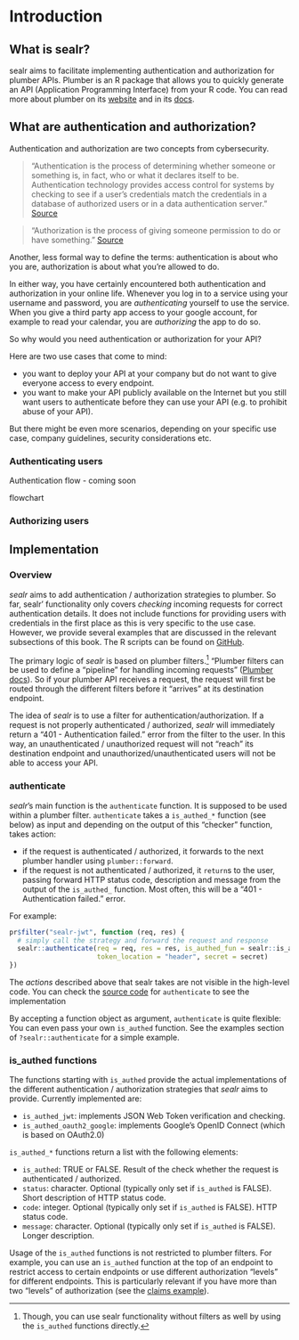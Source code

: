 

# Introduction 

## What is sealr? 

sealr aims to facilitate implementing authentication and authorization for plumber APIs. Plumber is an R package that allows you to quickly generate an API (Application Programming Interface) from 
your R code. You can read more about plumber on its [website](https://www.rplumber.io/) and in its [docs](https://www.rplumber.io/docs). 

## What are authentication and authorization?
Authentication and authorization are two concepts from cybersecurity. 

> "Authentication is the process of determining whether someone or something is, in fact, who or what it declares itself to be. Authentication technology provides access control for systems by checking to see if a user's credentials match the credentials in a database of authorized users or in a data authentication server."
[Source](https://searchsoftwarequality.techtarget.com/definition/authentication)

> "Authorization is the process of giving someone permission to do or have something."
[Source](https://searchsoftwarequality.techtarget.com/definition/authorization)

Another, less formal way to define the terms: authentication is about who you are, authorization is about what you're allowed to do. 

In either way, you have certainly encountered both authentication and authorization in your online life. Whenever you log in to a service using your username and password, you are *authenticating* yourself to use the service. When you give a third party app access to your google account, for example to read your calendar, you are *authorizing* the app to do so. 

So why would you need authentication or authorization for your API? 

Here are two use cases that come to mind:

- you want to deploy your API at your company but do not want to give everyone access to every endpoint.
- you want to make your API publicly available on the Internet but you still want users to authenticate before they can use your API (e.g. to prohibit abuse of your API). 

But there might be even more scenarios, depending on your specific use case, company guidelines, security considerations etc. 

### Authenticating users

Authentication flow - coming soon

flowchart 

### Authorizing users 


## Implementation 

### Overview
*sealr* aims to add authentication / authorization strategies to plumber. So far, sealr' functionality only covers
*checking* incoming requests for correct authentication details. It does not include functions for providing users with credentials in the first place as this is very specific to the use case. However, we provide several examples that are discussed in the relevant subsections of this book. The R scripts can be found on [GitHub](https://github.com/jandix/sealr/tree/master/examples).

The primary logic of *sealr* is based on plumber filters.^[Though, you can use sealr functionality without filters as well by using the `is_authed` functions directly.]
"Plumber filters can be used to define a “pipeline” for handling incoming requests" ([Plumber docs](https://www.rplumber.io/docs/routing-and-input.html#filters)). So if your plumber API receives a request, the request will first be routed through the different filters before 
it "arrives" at its destination endpoint. 

The idea of *sealr* is to use a filter for authentication/authorization. If a request is not properly authenticated / authorized, *sealr* will immediately return a "401 - Authentication failed." error from the filter to the user. In this way, an unauthenticated / unauthorized request will not "reach" its destination endpoint and unauthorized/unauthenticated users will not be able to access your API. 

### authenticate
*sealr*'s main function is the `authenticate` function. It is supposed to be used within a plumber filter.  `authenticate` takes a
`is_authed_*` function (see below) as input and depending on the output of this "checker" function, 
takes action:

- if the request is authenticated / authorized, it forwards to the next plumber handler using `plumber::forward`. 
- if the request is not authenticated / authorized, it `return`s to the user, passing forward HTTP status code, description and message from the output of the `is_authed_` function. Most often, this will be a "401 - Authentication failed." error.

For example: 

```r
pr$filter("sealr-jwt", function (req, res) {
  # simply call the strategy and forward the request and response
  sealr::authenticate(req = req, res = res, is_authed_fun = sealr::is_authed_jwt,
                      token_location = "header", secret = secret)
})
```

The *actions* described above that sealr takes are not visible in the high-level code. You can check the [source code](https://github.com/jandix/sealr/blob/master/R/authenticate.R) for `authenticate` to see the implementation 

By accepting a function object as argument, `authenticate` is quite flexible: You can even pass your own `is_authed` function. See the examples section of `?sealr::authenticate` for a simple example. 

### is_authed functions
The functions starting with `is_authed` provide the actual implementations of the 
different authentication / authorization strategies that *sealr* aims to provide.
Currently implemented are:

- `is_authed_jwt`: implements JSON Web Token verification and checking. 
- `is_authed_oauth2_google`: implements Google's OpenID Connect (which is based on OAuth2.0)

`is_authed_*` functions return a list with the following elements:

- `is_authed`: TRUE or FALSE. Result of the check whether the request is authenticated / authorized. 
- `status`: character. Optional (typically only set if `is_authed` is FALSE). Short description of HTTP status code.
- `code`: integer. Optional (typically only set if `is_authed` is FALSE). HTTP status code.
- `message`: character. Optional (typically only set if `is_authed` is FALSE). Longer description.

Usage of the `is_authed` functions is not restricted to plumber filters. For example, 
you can use an `is_authed` function at the top of an endpoint to restrict access to certain endpoints or use
different authorization "levels" for different endpoints. This is particularly relevant if you have more than two "levels" of authorization (see the [claims example](https://jandix.github.io/sealr/docs/jwt/jwt_claims_example/)). 




